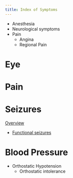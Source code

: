 ```yaml
---
title: Index of Symptoms
---
```


- Anesthesia
- Neurological symptoms
- Pain
    - Angina
    - Regional Pain




# Eye {#eye}

# Pain

# Seizures

[Overview]({{< var ref-seizure-overview.path >}})

- [Functional seizures]({{< var ref-functional-seizure.path >}})

# Blood Pressure

- Orthostatic Hypotension
    - Orthostatic intolerance